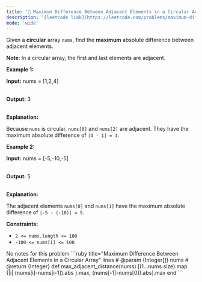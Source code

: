 ```yaml
---
title: '🧩 Maximum Difference Between Adjacent Elements in a Circular Array'
description: '[leetcode link](https://leetcode.com/problems/maximum-difference-between-adjacent-elements-in-a-circular-array/description/)'
mode: 'wide'
---
```

<Tabs>
  <Tab title="Question" icon="circle-question" iconType="regular">
    <Card>
      <p>Given a <strong>circular</strong> array <code>nums</code>, find the <b>maximum</b> absolute difference between adjacent elements.</p>  <p><strong>Note</strong>: In a circular array, the first and last elements are adjacent.</p>   <p><strong class="example">Example 1:</strong></p>  <div class="example-block"> <p><strong>Input:</strong> <span class="example-io">nums = [1,2,4]</span></p>  <p><br/> <strong>Output:</strong> <span class="example-io">3</span></p>  <p><br/> <strong>Explanation:</strong></p>  <p>Because <code>nums</code> is circular, <code>nums[0]</code> and <code>nums[2]</code> are adjacent. They have the maximum absolute difference of <code>|4 - 1| = 3</code>.</p> </div>  <p><strong class="example">Example 2:</strong></p>  <div class="example-block"> <p><strong>Input:</strong> <span class="example-io">nums = [-5,-10,-5]</span></p>  <p><br/> <strong>Output:</strong> <span class="example-io">5</span></p>  <p><br/> <strong>Explanation:</strong></p>  <p>The adjacent elements <code>nums[0]</code> and <code>nums[1]</code> have the maximum absolute difference of <code>|-5 - (-10)| = 5</code>.</p> </div>   <p><strong>Constraints:</strong></p>  <ul>  <li><code>2 &lt;= nums.length &lt;= 100</code></li>  <li><code>-100 &lt;= nums[i] &lt;= 100</code></li> </ul> 
    </Card>
  </Tab>
  <Tab title="Solution" icon="lightbulb" iconType="regular" >
    <Card>
      No notes for this problem
    </Card>
  <Expandable title="code">
    <CodeGroup dropdown>
```ruby title="Maximum Difference Between Adjacent Elements in a Circular Array" lines
# @param {Integer[]} nums
# @return {Integer}
def max_adjacent_distance(nums)
  [(1...nums.size).map {|i| (nums[i]-nums[i-1]).abs }.max, (nums[-1]-nums[0]).abs].max
end
```
    </CodeGroup>
  </Expandable>
  </Tab>
</Tabs>